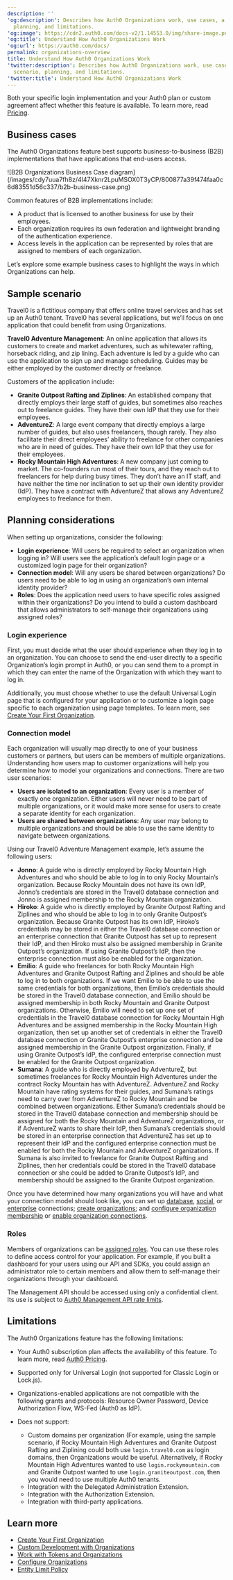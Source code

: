 ---
description: ''
'og:description': Describes how Auth0 Organizations work, use cases, a sample scenario,
  planning, and limitations.
'og:image': https://cdn2.auth0.com/docs-v2/1.14553.0/img/share-image.png
'og:title': Understand How Auth0 Organizations Work
'og:url': https://auth0.com/docs/
permalink: organizations-overview
title: Understand How Auth0 Organizations Work
'twitter:description': Describes how Auth0 Organizations work, use cases, a sample
  scenario, planning, and limitations.
'twitter:title': Understand How Auth0 Organizations Work
---
<Card title="Availability varies by Auth0 plan">

Both your specific login implementation and your Auth0 plan or custom agreement affect whether this feature is available. To learn more, read [Pricing](https://auth0.com/pricing).

</Card>

## Business cases

The Auth0 Organizations feature best supports business-to-business (B2B) implementations that have applications that end-users access.

<Frame>![B2B Organizations Business Case diagram](/images/cdy7uua7fh8z/4l47Xknr2LpuMSOX0T3yCP/800877a39f474faa0c6d83551d56c337/b2b-business-case.png)</Frame>

Common features of B2B implementations include:

* A product that is licensed to another business for use by their employees.
* Each organization requires its own federation and lightweight branding of the authentication experience.
* Access levels in the application can be represented by roles that are assigned to members of each organization.

Let’s explore some example business cases to highlight the ways in which Organizations can help.

## Sample scenario

Travel0 is a fictitious company that offers online travel services and has set up an Auth0 tenant. Travel0 has several applications, but we’ll focus on one application that could benefit from using Organizations.

**Travel0 Adventure Management**: An online application that allows its customers to create and market adventures, such as whitewater rafting, horseback riding, and zip lining. Each adventure is led by a guide who can use the application to sign up and manage scheduling. Guides may be either employed by the customer directly or freelance.

Customers of the application include:

* **Granite Outpost Rafting and Ziplines**: An established company that directly employs their large staff of guides, but sometimes also reaches out to freelance guides. They have their own <Tooltip tip="Identity Provider (IdP): Service that stores and manages digital identities." cta="View Glossary" href="/docs/glossary?term=IdP">IdP</Tooltip> that they use for their employees.
* **AdventureZ**: A large event company that directly employs a large number of guides, but also uses freelancers, though rarely. They also facilitate their direct employees’ ability to freelance for other companies who are in need of guides. They have their own IdP that they use for their employees.
* **Rocky Mountain High Adventures**: A new company just coming to market. The co-founders run most of their tours, and they reach out to freelancers for help during busy times. They don’t have an IT staff, and have neither the time nor inclination to set up their own identity provider (IdP). They have a contract with AdventureZ that allows any AdventureZ employees to freelance for them.

## Planning considerations

When setting up organizations, consider the following:

* **Login experience**: Will users be required to select an organization when logging in? Will users see the application’s default login page or a customized login page for their organization?
* **Connection model**: Will any users be shared between organizations? Do users need to be able to log in using an organization’s own internal identity provider?
* **Roles**: Does the application need users to have specific roles assigned within their organizations? Do you intend to build a custom dashboard that allows administrators to self-manage their organizations using assigned roles?

### Login experience

First, you must decide what the user should experience when they log in to an organization. You can choose to send the end-user directly to a specific Organization’s login prompt in Auth0, or you can send them to a prompt in which they can enter the name of the Organization with which they want to log in.

Additionally, you must choose whether to use the default <Tooltip tip="Universal Login: Your application redirects to Universal Login, hosted on Auth0's Authorization Server, to verify a user's identity." cta="View Glossary" href="/docs/glossary?term=Universal+Login">Universal Login</Tooltip> page that is configured for your application or to customize a login page specific to each organization using page templates. To learn more, see [Create Your First Organization](/docs/manage-users/organizations/create-first-organization).

### Connection model

Each organization will usually map directly to one of your business customers or partners, but users can be members of multiple organizations. Understanding how users map to customer organizations will help you determine how to model your organizations and connections. There are two user scenarios:

* **Users are isolated to an organization**: Every user is a member of exactly one organization. Either users will never need to be part of multiple organizations, or it would make more sense for users to create a separate identity for each organization.
* **Users are shared between organizations**: Any user may belong to multiple organizations and should be able to use the same identity to navigate between organizations.

Using our Travel0 Adventure Management example, let’s assume the following users:

* **Jonno**: A guide who is directly employed by Rocky Mountain High Adventures and who should be able to log in to only Rocky Mountain’s organization.
  Because Rocky Mountain does not have its own IdP, Jonno’s credentials are stored in the Travel0 database connection and Jonno is assigned membership to the Rocky Mountain organization.
* **Hiroko**: A guide who is directly employed by Granite Outpost Rafting and Ziplines and who should be able to log in to only Granite Outpost’s organization.
  Because Granite Outpost has its own IdP, Hiroko’s credentials may be stored in either the Travel0 database connection or an enterprise connection that Granite Outpost has set up to represent their IdP, and then Hiroko must also be assigned membership in Granite Outpost’s organization. If using Granite Outpost’s IdP, then the enterprise connection must also be enabled for the organization.
* **Emilio**: A guide who freelances for both Rocky Mountain High Adventures and Granite Outpost Rafting and Ziplines and should be able to log in to both organizations.
  If we want Emilio to be able to use the same credentials for both organizations, then Emilio’s credentials should be stored in the Travel0 database connection, and Emilio should be assigned membership in both Rocky Mountain and Granite Outpost organizations.
  Otherwise, Emilio will need to set up one set of credentials in the Travel0 database connection for Rocky Mountain High Adventures and be assigned membership in the Rocky Mountain High organization, then set up another set of credentials in either the Travel0 database connection or Granite Outpost’s enterprise connection and be assigned membership in the Granite Outpost organization. Finally, if using Granite Outpost’s IdP, the configured enterprise connection must be enabled for the Granite Outpost organization.
* **Sumana**: A guide who is directly employed by AdventureZ, but sometimes freelances for Rocky Mountain High Adventures under the contract Rocky Mountain has with AdventureZ. AdventureZ and Rocky Mountain have rating systems for their guides, and Sumana’s ratings need to carry over from AdventureZ to Rocky Mountain and be combined between organizations.
  Either Sumana’s credentials should be stored in the Travel0 database connection and membership should be assigned for both the Rocky Mountain and AdventureZ organizations, or if AdventureZ wants to share their IdP, then Sumana’s credentials should be stored in an enterprise connection that AdventureZ has set up to represent their IdP and the configured enterprise connection must be enabled for both the Rocky Mountain and AdventureZ organizations.
  If Sumana is also invited to freelance for Granite Outpost Rafting and Ziplines, then her credentials could be stored in the Travel0 database connection or she could be added to Granite Outpost’s IdP, and membership should be assigned to the Granite Outpost organization.

Once you have determined how many organizations you will have and what your connection model should look like, you can set up [database](/docs/authenticate/identity-providers/database), [social](/docs/authenticate/identity-providers/identity-providers-social), or [enterprise](/docs/authenticate/identity-providers/identity-providers-enterprise) connections; [create organizations](/docs/manage-users/organizations/configure-organizations/create-organizations); and [configure organization membership](/docs/manage-users/organizations/configure-organizations/invite-members) or [enable organization connections](/docs/manage-users/organizations/configure-organizations/enable-connections).

### Roles

Members of organizations can be [assigned roles](/docs/manage-users/organizations/configure-organizations/add-member-roles). You can use these roles to define access control for your application. For example, if you built a dashboard for your users using our API and SDKs, you could assign an administrator role to certain members and allow them to self-manage their organizations through your dashboard.

<Warning>

The Management API should be accessed using only a confidential client. Its use is subject to [Auth0 Management API rate limits](/docs/troubleshoot/customer-support/operational-policies/rate-limit-policy/management-api-endpoint-rate-limits).

</Warning>

## Limitations

The Auth0 Organizations feature has the following limitations:

* Your Auth0 subscription plan affects the availability of this feature. To learn more, read [Auth0 Pricing](https://auth0.com/pricing/).
* Supported only for Universal Login (not supported for Classic Login or Lock.js).
* Organizations-enabled applications are not compatible with the following grants and protocols: <Tooltip tip="Web Service Federation (WS-Fed): Protocol for managing user identities across domains." cta="View Glossary" href="/docs/glossary?term=Resource+Owner">Resource Owner</Tooltip> Password, Device <Tooltip tip="Resource Owner: Entity (such as a user or application) capable of granting access to a protected resource." cta="View Glossary" href="/docs/glossary?term=Authorization+Flow">Authorization Flow</Tooltip>, <Tooltip tip="Authorization Flow: Authorization grant (or workflow) specified in the OAuth 2.0 framework." cta="View Glossary" href="/docs/glossary?term=WS-Fed">WS-Fed</Tooltip> (Auth0 as IdP).
* Does not support:

  + Custom domains per organization (For example, using the sample scenario, if Rocky Mountain High Adventures and Granite Outpost Rafting and Ziplining could both use `login.travel0.com` as login domains, then Organizations would be useful. Alternatively, if Rocky Mountain High Adventures wanted to use `login.rockymountain.com` and Granite Outpost wanted to use `login.graniteoutpost.com`, then you would need to use multiple Auth0 tenants.
  + Integration with the Delegated Administration Extension.
  + Integration with the Authorization Extension.
  + Integration with third-party applications.

## Learn more

* [Create Your First Organization](/docs/manage-users/organizations/create-first-organization)
* [Custom Development with Organizations](/docs/manage-users/organizations/custom-development)
* [Work with Tokens and Organizations](/docs/manage-users/organizations/using-tokens)
* [Configure Organizations](/docs/manage-users/organizations/configure-organizations)
* [Entity Limit Policy](/docs/troubleshoot/customer-support/operational-policies/entity-limit-policy)